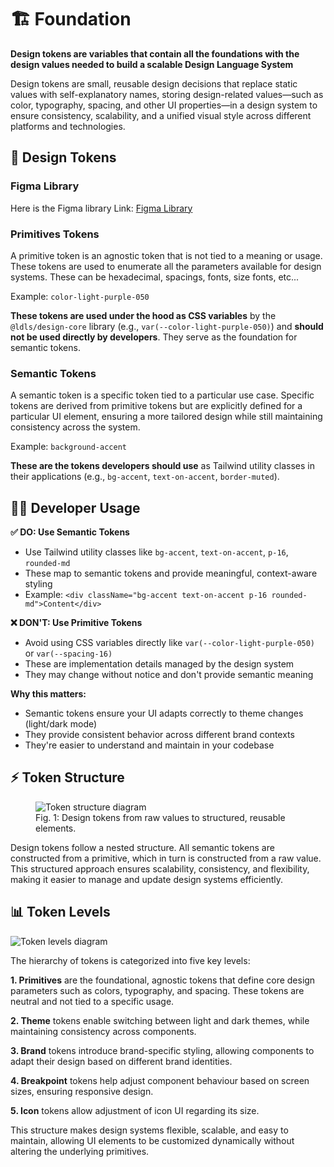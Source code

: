 
<Meta title="Foundations/Docs" />

# 🏗️ Foundation

**Design tokens are variables that contain all the foundations with the design values needed to build a scalable Design Language System**

Design tokens are small, reusable design decisions that replace static values with self-explanatory names, storing design-related values—such as color, typography, spacing, and other UI properties—in a design system to ensure consistency, scalability, and a unified visual style across different platforms and technologies.

## 🎨 Design Tokens

### Figma Library

Here is the Figma library Link: [Figma Library](https://www.figma.com/design/OfWotFqWbBVlNu7v0VaKha/0.Foundations-Library?node-id=2281-610&m=dev)

### Primitives Tokens

A primitive token is an agnostic token that is not tied to a meaning or usage. These tokens are used to enumerate all the parameters available for design systems. These can be hexadecimal, spacings, fonts, size fonts, etc...

Example: `color-light-purple-050`

**These tokens are used under the hood as CSS variables** by the `@ldls/design-core` library (e.g., `var(--color-light-purple-050)`) and **should not be used directly by developers**. They serve as the foundation for semantic tokens.

### Semantic Tokens

A semantic token is a specific token tied to a particular use case. Specific tokens are derived from primitive tokens but are explicitly defined for a particular UI element, ensuring a more tailored design while still maintaining consistency across the system.

Example: `background-accent`

**These are the tokens developers should use** as Tailwind utility classes in their applications (e.g., `bg-accent`, `text-on-accent`, `border-muted`).

## 👨‍💻 Developer Usage

**✅ DO: Use Semantic Tokens**

- Use Tailwind utility classes like `bg-accent`, `text-on-accent`, `p-16`, `rounded-md`
- These map to semantic tokens and provide meaningful, context-aware styling
- Example: `<div className="bg-accent text-on-accent p-16 rounded-md">Content</div>`

**❌ DON'T: Use Primitive Tokens**

- Avoid using CSS variables directly like `var(--color-light-purple-050)` or `var(--spacing-16)`
- These are implementation details managed by the design system
- They may change without notice and don't provide semantic meaning

**Why this matters:**

- Semantic tokens ensure your UI adapts correctly to theme changes (light/dark mode)
- They provide consistent behavior across different brand contexts
- They're easier to understand and maintain in your codebase

## ⚡ Token Structure

<figure>
  <img src={tokenStructure} alt="Token structure diagram" />
  <figcaption style={{ textAlign: 'center' }}>
    Fig. 1: Design tokens from raw values to structured, reusable elements.
  </figcaption>
</figure>

Design tokens follow a nested structure. All semantic tokens are constructed from a primitive, which in turn is constructed from a raw value. This structured approach ensures scalability, consistency, and flexibility, making it easier to manage and update design systems efficiently.

## 📊 Token Levels

<img src={tokenLevels} alt="Token levels diagram" />

The hierarchy of tokens is categorized into five key levels:

**1. Primitives** are the foundational, agnostic tokens that define core design parameters such as colors, typography, and spacing. These tokens are neutral and not tied to a specific usage.

**2. Theme** tokens enable switching between light and dark themes, while maintaining consistency across components.

**3. Brand** tokens introduce brand-specific styling, allowing components to adapt their design based on different brand identities.

**4. Breakpoint** tokens help adjust component behaviour based on screen sizes, ensuring responsive design.

**5. Icon** tokens allow adjustment of icon UI regarding its size.

This structure makes design systems flexible, scalable, and easy to maintain, allowing UI elements to be customized dynamically without altering the underlying primitives.
